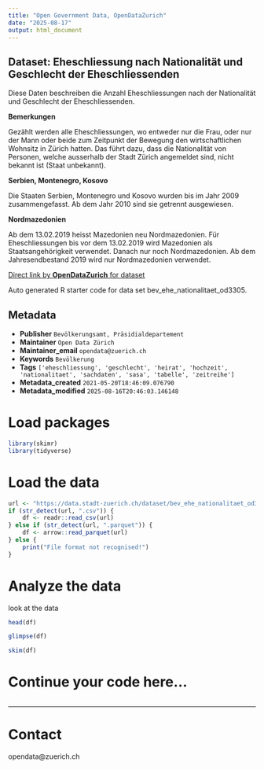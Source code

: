 ```yaml
---
title: "Open Government Data, OpenDataZurich"
date: "2025-08-17"
output: html_document
---
```


## Dataset: Eheschliessung nach Nationalität und Geschlecht der Eheschliessenden

Diese Daten beschreiben die Anzahl Eheschliessungen nach der Nationalität und Geschlecht der Eheschliessenden.

**Bemerkungen**

Gezählt werden alle Eheschliessungen, wo entweder nur die Frau, oder nur der Mann oder beide zum Zeitpunkt der Bewegung den wirtschaftlichen Wohnsitz in Zürich hatten. Das führt dazu, dass die Nationalität von Personen, welche ausserhalb der Stadt Zürich angemeldet sind, nicht bekannt ist (Staat unbekannt).
 

[]()

**Serbien, Montenegro, Kosovo**

Die Staaten Serbien, Montenegro und Kosovo wurden bis im Jahr 2009 zusammengefasst. Ab dem Jahr 2010 sind sie getrennt ausgewiesen.
 

[]()

**Nordmazedonien**

Ab dem 13.02.2019 heisst Mazedonien neu Nordmazedonien. Für Eheschliessungen bis vor dem 13.02.2019 wird Mazedonien als Staatsangehörigkeit verwendet. Danach nur noch Nordmazedonien. Ab dem Jahresendbestand 2019 wird nur Nordmazedonien verwendet.
 

[]()



[Direct link by **OpenDataZurich** for dataset](https://data.stadt-zuerich.ch/dataset/bev_ehe_nationalitaet_od3305)

Auto generated R starter code for data set bev_ehe_nationalitaet_od3305.

## Metadata

- **Publisher** `Bevölkerungsamt, Präsidialdepartement`
- **Maintainer** `Open Data Zürich`
- **Maintainer_email** `opendata@zuerich.ch`
- **Keywords** `Bevölk­erung`
- **Tags** `['eheschliessung', 'geschlecht', 'heirat', 'hochzeit', 'nationalitaet', 'sachdaten', 'sasa', 'tabelle', 'zeitreihe']`
- **Metadata_created** `2021-05-20T18:46:09.076790`
- **Metadata_modified** `2025-08-16T20:46:03.146148`


# Load packages

```r
library(skimr)
library(tidyverse)
```

# Load the data

```r
url <- "https://data.stadt-zuerich.ch/dataset/bev_ehe_nationalitaet_od3305/download/BEV330OD3305.csv"
if (str_detect(url, ".csv")) {
    df <- readr::read_csv(url)
} else if (str_detect(url, ".parquet")) {
    df <- arrow::read_parquet(url)
} else {
    print("File format not recognised!")
}
```

# Analyze the data

look at the data
```r
head(df)
```

```r
glimpse(df)
```

```r
skim(df)
```

# Continue your code here...

```r

```

------------------------------------------------------------------------

# Contact

opendata@zuerich.ch
